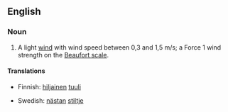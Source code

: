 ==English==

===Noun===
{{en-noun|sg=[[light]] [[air]]}}

# {{context|meteorology|nautical}} A light [[wind]] with wind speed between 0,3 and 1,5 m/s; a Force 1 wind strength on the [[Beaufort scale]].

====Translations====
{{top}}
*Finnish: [[hiljainen]] [[tuuli]]
{{mid}}
*Swedish: [[nästan]] [[stiltje]]
{{bottom}}